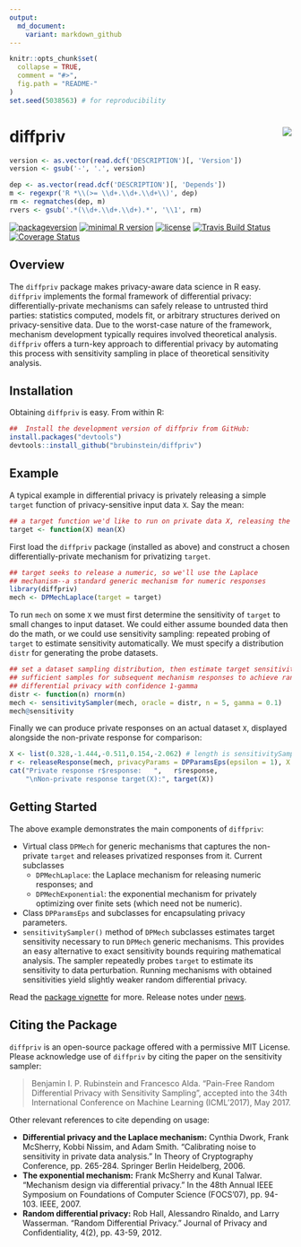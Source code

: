 ```yaml
---
output:
  md_document:
    variant: markdown_github
---
```


<!-- README.md is generated from README.Rmd. Please edit that file -->

```r
knitr::opts_chunk$set(
  collapse = TRUE,
  comment = "#>",
  fig.path = "README-"
)
set.seed(5038563) # for reproducibility
```

# diffpriv <img src="man/figures/logo.png" align="right" />

```r
version <- as.vector(read.dcf('DESCRIPTION')[, 'Version'])                       
version <- gsub('-', '.', version)                       
```                       

```r
dep <- as.vector(read.dcf('DESCRIPTION')[, 'Depends'])         
m <- regexpr('R *\\(>= \\d+.\\d+.\\d+\\)', dep)         
rm <- regmatches(dep, m)         
rvers <- gsub('.*(\\d+.\\d+.\\d+).*', '\\1', rm)         
```

[![packageversion](https://img.shields.io/badge/Package%20version-`r version`-orange.svg?style=flat-square)](commits/master)
[![minimal R version](https://img.shields.io/badge/R%3E%3D-`r rvers`-6666ff.svg)](https://cran.r-project.org/)
[![license](https://img.shields.io/github/license/mashape/apistatus.svg)](http://choosealicense.com/licenses/mit/)
[![Travis Build Status](https://travis-ci.org/brubinstein/diffpriv.svg?branch=master)](https://travis-ci.org/brubinstein/diffpriv)
[![Coverage Status](https://img.shields.io/codecov/c/github/brubinstein/diffpriv/master.svg)](https://codecov.io/github/brubinstein/diffpriv?branch=master)

## Overview

The `diffpriv` package makes privacy-aware data science in R easy. 
`diffpriv` implements the formal framework of differential privacy:
differentially-private mechanisms can safely release to untrusted third parties:
statistics computed, models fit, or arbitrary structures derived on 
privacy-sensitive data. Due to the worst-case nature of the framework, mechanism
development typically requires involved theoretical analysis. `diffpriv` offers 
a turn-key approach to differential privacy by automating this process with
sensitivity sampling in place of theoretical sensitivity analysis.

## Installation

Obtaining `diffpriv` is easy. From within R:

```r
##  Install the development version of diffpriv from GitHub:
install.packages("devtools")
devtools::install_github("brubinstein/diffpriv")
```

## Example

A typical example in differential privacy is privately releasing a simple 
`target` function of privacy-sensitive input data `X`. Say the mean:

```r
## a target function we'd like to run on private data X, releasing the result
target <- function(X) mean(X)
```

First load the `diffpriv` package (installed as above) and construct a 
chosen differentially-private mechanism for privatizing `target`.

```r
## target seeks to release a numeric, so we'll use the Laplace 
## mechanism--a standard generic mechanism for numeric responses
library(diffpriv)
mech <- DPMechLaplace(target = target)
```

To run `mech` on some `X` we must first determine the sensitivity of `target` 
to small changes to input dataset. We could either assume bounded data then do
the math, or we could use sensitivity sampling: repeated probing of `target` to
estimate sensitivity automatically. We must specify a distribution `distr` for 
generating the probe datasets.

```r
## set a dataset sampling distribution, then estimate target sensitivity with
## sufficient samples for subsequent mechanism responses to achieve random
## differential privacy with confidence 1-gamma
distr <- function(n) rnorm(n)
mech <- sensitivitySampler(mech, oracle = distr, n = 5, gamma = 0.1)
mech@sensitivity
```

Finally we can produce private responses on an actual dataset `X`, displayed
alongside the non-private response for comparison:

```r
X <- list(0.328,-1.444,-0.511,0.154,-2.062) # length is sensitivitySampler() n
r <- releaseResponse(mech, privacyParams = DPParamsEps(epsilon = 1), X = X)
cat("Private response r$response:   ",   r$response,
    "\nNon-private response target(X):", target(X))
```

## Getting Started

The above example demonstrates the main components of `diffpriv`:

* Virtual class `DPMech` for generic mechanisms that captures the non-private
  `target` and releases privatized responses from it. Current subclasses
    + `DPMechLaplace`: the Laplace mechanism for releasing numeric responses; 
      and
    + `DPMechExponential`: the exponential mechanism for privately 
      optimizing over finite sets (which need not be numeric).
* Class `DPParamsEps` and subclasses for encapsulating privacy parameters.
* `sensitivitySampler()` method of `DPMech` subclasses estimates target 
  sensitivity necessary to run `DPMech` generic mechanisms. This provides an
  easy alternative to exact sensitivity bounds requiring mathematical analysis.
  The sampler repeatedly probes `target` to estimate its sensitivity to data
  perturbation. Running mechanisms with obtained sensitivities yield slightly
  weaker random differential privacy.

Read the [package vignette](inst/doc/diffpriv.pdf) for more. Release notes 
under [news](NEWS.md).

## Citing the Package

`diffpriv` is an open-source package offered with a permissive MIT License. 
Please acknowledge use of `diffpriv` by citing the paper on the sensitivity 
sampler:

> Benjamin I. P. Rubinstein and Francesco Alda. "Pain-Free Random Differential 
> Privacy with Sensitivity Sampling", accepted into the 34th International
> Conference on Machine Learning (ICML'2017), May 2017.

Other relevant references to cite depending on usage:

* **Differential privacy and the Laplace mechanism:** 
  Cynthia Dwork, Frank McSherry, Kobbi Nissim, and Adam Smith. "Calibrating 
  noise to sensitivity in private data analysis." In Theory of Cryptography 
  Conference, pp. 265-284. Springer Berlin Heidelberg, 2006.
* **The exponential mechanism:** Frank McSherry and Kunal Talwar. "Mechanism 
  design via differential privacy." In the 48th Annual IEEE Symposium on 
  Foundations of Computer Science (FOCS'07), pp. 94-103. IEEE, 2007.
* **Random differential privacy:** Rob Hall, Alessandro Rinaldo, and Larry 
  Wasserman. "Random Differential Privacy." Journal of Privacy and 
  Confidentiality, 4(2), pp. 43-59, 2012. 
